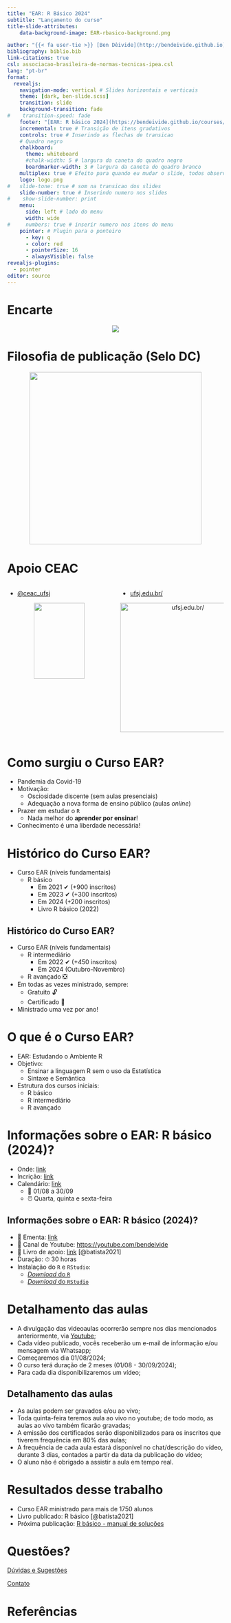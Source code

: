 ```yaml
---
title: "EAR: R Básico 2024"
subtitle: "Lançamento do curso"
title-slide-attributes:
    data-background-image: EAR-rbasico-background.png

author: "{{< fa user-tie >}} [Ben Dêivide](http://bendeivide.github.io) | {{< fa school >}} [UFSJ](https://www.ufsj.edu.br/)"
bibliography: biblio.bib
link-citations: true
csl: associacao-brasileira-de-normas-tecnicas-ipea.csl
lang: "pt-br"
format: 
  revealjs:
    navigation-mode: vertical # Slides horizontais e verticais
    theme: [dark, ben-slide.scss]
    transition: slide
    background-transition: fade
#    transition-speed: fade
    footer: "[EAR: R básico 2024](https://bendeivide.github.io/courses/ear/rbasico2024) | <https://bendeivide.github.io/>" # Rodapé
    incremental: true # Transição de itens gradativos
    controls: true # Inserindo as flechas de transicao
    # Quadro negro
    chalkboard: 
      theme: whiteboard
      #chalk-width: 5 # largura da caneta do quadro negro
      boardmarker-width: 3 # largura da caneta do quadro branco
    multiplex: true # Efeito para quando eu mudar o slide, todos observarao mudando em seus browsers tbm
    logo: logo.png
#   slide-tone: true # som na transicao dos slides
    slide-number: true # Inserindo numero nos slides
#    show-slide-number: print
    menu:
      side: left # lado do menu
      width: wide
#     numbers: true # inserir numero nos itens do menu
    pointer: # Plugin para o ponteiro
      - key: q
      - color: red
      - pointerSize: 16
      - alwaysVisible: false
revealjs-plugins:
  - pointer
editor: source
---
```


# Encarte {background-image="EAR-rbasico-background-02.png"}

<center>

![](EAR-rbasico.png) 

</center>


# Filosofia de publicação (Selo DC) {background-image="EAR-rbasico-background-02.png"}

<a href="https://bendeivide.github.io/dc/" target="_blank" style="text-align: center;">

<img src="SeloDC-branco.png" width = "400">

</a>

# Apoio CEAC {background-image="EAR-rbasico-background-02.png"}

:::: {.columns}

::: {.column width="50%"}

::: {.nonincremental}

- <i class="fab fa-instagram"></i> [\@ceac_ufsj](https://www.instagram.com/ceac_ufsj/)

:::

<center>  
![](ceac.png){width="70%"}
</center>

:::

::: {.column width="50%"}

::: {.nonincremental}

- [ufsj.edu.br/](ufsj.edu.br/)

:::



<center>

<img src="ufsj.png" title="ufsj.edu.br/" width = "300">

</center>

:::

::::




# Como surgiu o Curso EAR? {background-image="EAR-rbasico-background-02.png"}

- Pandemia da Covid-19
- Motivação:
  - Osciosidade discente (sem aulas presenciais)
  - Adequação a nova forma de ensino público (aulas *online*)
- Prazer em estudar o `R`
  - Nada melhor do **aprender por ensinar**!
- Conhecimento é uma liberdade necessária!

# Histórico do Curso EAR? {background-image="EAR-rbasico-background-02.png"}

- Curso EAR (níveis fundamentais)
  - R básico 
    - Em 2021 ✔ (+900 inscritos)
    - Em 2023 ✔ (+300 inscritos)
    - Em 2024 (+200 inscritos)
    - Livro R básico (2022)
  
  
## Histórico do Curso EAR? {background-image="EAR-rbasico-background-02.png"}

- Curso EAR (níveis fundamentais)
  - R intermediário 
    - Em 2022 ✔ (+450 inscritos)
    - Em 2024 (Outubro-Novembro)
  - R avançado ❎
- Em todas as vezes ministrado, sempre:
  - Gratuito 🔓 
  - Certificado 📜
- Ministrado uma vez por ano!

  
# O que é o Curso EAR? {background-image="EAR-rbasico-background-02.png"}

- EAR: Estudando o Ambiente R
- Objetivo: 
  - Ensinar a linguagem R sem o uso da Estatística
  - Sintaxe e Semântica
- Estrutura dos cursos iniciais:
  - R básico
  - R intermediário
  - R avançado

  
# Informações sobre o EAR: R básico (2024)? {background-image="EAR-rbasico-background-02.png"}

- Onde: [link](https://bendeivide.github.io/courses/ear/rbasico2024/)
- Incrição: [link](https://bendeivide.github.io/courses/ear/rbasico2024/#inscricao)
- Calendário:  [link](https://bendeivide.github.io/courses/ear/rbasico/#cronograma)
  - 📅 01/08 a 30/09
  - ⏰ Quarta, quinta e sexta-feira

## Informações sobre o EAR: R básico (2024)? {background-image="EAR-rbasico-background-02.png"}

- 🔖 Ementa: [link](https://bendeivide.github.io/courses/ear/rbasico/#ementa)
- 🎥 Canal de Youtube: <https://youtube.com/bendeivide>
- 📖 Livro de apoio: [link](https://bendeivide.github.io/courses/ear/rbasico/#livro) [@batista2021]
- Duração: ⏱ 30 horas
- <i class="fab fa-r-project"></i> Instalação do `R` e `RStudio`:
  - [*Download* do `R`](https://cran.r-project.org/)
  - [*Download* do `RStudio`](https://posit.co/download/rstudio-desktop/)

# Detalhamento das aulas {background-image="EAR-rbasico-background-02.png"}

- A divulgação das videoaulas ocorrerão sempre nos dias mencionados anteriormente, via [Youtube](https://youtube.com/bendeivide);
- Cada vídeo publicado, vocês receberão um e-mail de informação e/ou mensagem via Whatsapp;
- Começaremos dia 01/08/2024;
- O curso terá duração de 2 meses (01/08 - 30/09/2024);
- Para cada dia disponibilizaremos um vídeo;


## Detalhamento das aulas {background-image="EAR-rbasico-background-02.png"}

- As aulas podem ser gravados e/ou ao vivo;
- Toda quinta-feira teremos aula ao vivo no youtube; de todo modo, as aulas ao vivo também ficarão gravadas;
- A emissão dos certificados serão disponibilizados para os inscritos que tiverem frequência em 80% das aulas;
- A frequência de cada aula estará disponível no chat/descrição do vídeo, durante 3 dias, contados a partir da data da publicação do vídeo;
- O aluno não é obrigado a assistir a aula em tempo real.

# Resultados desse trabalho {background-image="EAR-rbasico-background-02.png"}

- Curso EAR ministrado para mais de 1750 alunos
- Livro publicado: R básico [@batista2021]
- Próxima publicação: [R básico - manual de soluções](https://bendeivide.github.io/books/eambr01sol/)

# Questões? {background-image="EAR-rbasico-background-02.png"}

[Dúvidas e Sugestões](https://bendeivide.github.io/){preview-link="true"}

[Contato](https://bendeivide.github.io/#contact){preview-link="true"}



# Referências {background-image="EAR-rbasico-background-02.png"}
